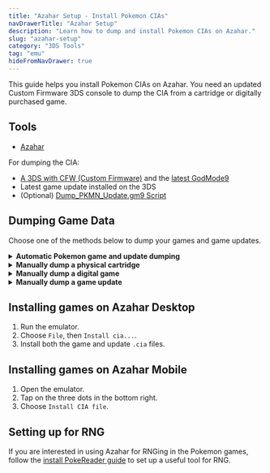 ```yaml
---
title: "Azahar Setup - Install Pokemon CIAs"
navDrawerTitle: "Azahar Setup"
description: "Learn how to dump and install Pokemon CIAs on Azahar."
slug: "azahar-setup"
category: "3DS Tools"
tag: "emu"
hideFromNavDrawer: true
---
```


This guide helps you install Pokemon CIAs on Azahar. You need an updated Custom Firmware 3DS console to dump the CIA from a cartridge or digitally purchased game.

## Tools

- [Azahar](https://github.com/azahar-emu/azahar/releases/latest)

For dumping the CIA:

- [A 3DS with CFW (Custom Firmware)](https://3ds.hacks.guide/) and the [latest GodMode9](https://github.com/d0k3/GodMode9/releases)
- Latest game update installed on the 3DS
- (Optional) [Dump_PKMN_Update.gm9 Script](/downloads/Dump_PKMN_Updates.gm9)

## Dumping Game Data

Choose one of the methods below to dump your games and game updates.

<details>
  <summary><b>Automatic Pokemon game and update dumping</b></summary>

1. Place the `Dump_PKMN_Update.gm9` script on your 3DS SD card in `sdmc:\gm9\scripts`.
2. Boot your 3ds while holding `Start` and launch GodMode9.
3. Press the console's `Home` button to open a new menu.
4. Select `Scripts...` from the menu.
5. Select `Dump_PKMN_Updates` script and follow the on-screen directions.
6. Copy the files in `/gm9/out` to your computer.

</details>

<details>
    <summary><b>Manually dump a physical cartridge</b></summary>

1. Select `[C:] GAMECART`.
2. Select the `trim.3ds` file.
3. Select `NCSD image options...`.
4. Select `Build CIA from file`.
5. Exit GodMode9 and transfer files from `sdmc:\gm9\out` to your PC.

```
Note: Game updates are only installed digitally.
```

</details>

<details>
    <summary><b>Manually dump a digital game</b></summary>

1. Hover over `[A:] SYSNAND SD`.
2. Hold `R` and press `A` to open the drive options.
3. Select `Open title manager...`.
4. Press `A` on the game or update you want to dump.
5. Select `Manage Title...`.
6. Select `Build CIA (standard)`.

</details>

<details>
    <summary><b>Manually dump a game update</b></summary>

    1. Hover over `[A:] SYSNAND SD`.

2. Hold `R` and press `A` to open the drive options.
3. Select `Open title manager...`.
4. Press `A` on the game or update you want to dump.
5. Select `Manage Title...`.
6. Select `Build CIA (standard)`.

</details>

## Installing games on Azahar Desktop

1. Run the emulator.
2. Choose `File`, then `Install cia...`.
3. Install both the game and update `.cia` files.

## Installing games on Azahar Mobile

1. Open the emulator.
2. Tap on the three dots in the bottom right.
3. Choose `Install CIA file`.

## Setting up for RNG

If you are interested in using Azahar for RNGing in the Pokemon games, follow the [install PokeReader guide](/install-pokereader-emu) to set up a useful tool for RNG.
